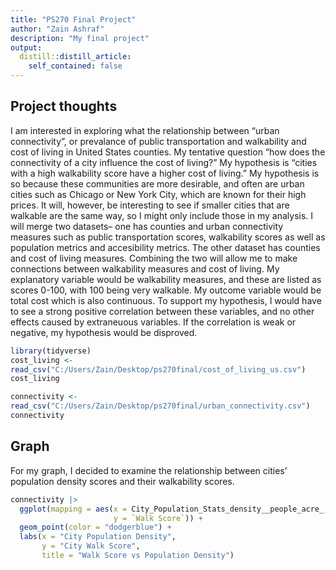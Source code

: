 ```yaml
---
title: "PS270 Final Project"
author: "Zain Ashraf"
description: "My final project"
output:
  distill::distill_article:
    self_contained: false
---
```




## Project thoughts

I am interested in exploring what the relationship between "urban connectivity", or prevalance of public transportation and walkability and cost of living in United States counties. My tentative question "how does the connectivity of a city influence the cost of living?" My hypothesis is "cities with a high walkability score have a higher cost of living." My hypothesis is so because these communities are more desirable, and often are urban cities such as Chicago or New York City, which are known for their high prices. It will, however, be interesting to see if smaller cities that are walkable are the same way, so I might only include those in my analysis. I will merge two datasets-- one has counties and  urban connectivity measures such as public transportation scores, walkability scores as well as population metrics and accesibility metrics. The other dataset has counties and cost of living measures. Combining the two will allow me to make connections between walkability measures and cost of living. My explanatory variable would be walkability measures, and these are listed as scores 0-100, with 100 being very walkable. My outcome variable would be total cost which is also continuous. To support my hypothesis, I would have to see a strong positive correlation between these variables, and no other effects caused by extraneuous variables. If the correlation is weak or negative, my hypothesis would be disproved.



```r
library(tidyverse)
cost_living <-
read_csv("C:/Users/Zain/Desktop/ps270final/cost_of_living_us.csv")
cost_living
```

```r
connectivity <-
read_csv("C:/Users/Zain/Desktop/ps270final/urban_connectivity.csv")
connectivity
```

## Graph

For my graph, I decided to examine the relationship between cities' population density scores and their walkability scores. 

```r
connectivity |>
  ggplot(mapping = aes(x = City_Population_Stats_density__people_acre_,
                       y = `Walk Score`)) +
  geom_point(color = "dodgerblue") +
  labs(x = "City Population Density",
       y = "City Walk Score",
       title = "Walk Score vs Population Density")
  
```



